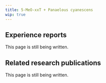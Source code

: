 ---
title: 5-MeO-xxT + Panaelous cyanescens
wip: true
---

## Experience reports

This page is still being written.

## Related research publications

This page is still being written.

